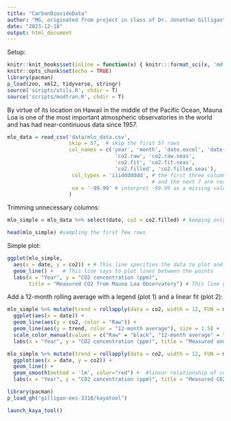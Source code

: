 ```yaml
---
title: "CarbonDioxideData"
author: "MG, originated from project in class of Dr. Jonathan Gilligan"
date: "2023-12-18"
output: html_document
---
```



Setup:

```r
knitr::knit_hooks$set(inline = function(x) { knitr:::format_sci(x, 'md')})
knitr::opts_chunk$set(echo = TRUE)
library(pacman)
p_load(zoo, xml2, tidyverse, stringr)
source('scripts/utils.R', chdir = T)
source('scripts/modtran.R', chdir = T)
```

By virtue of its location on Hawaii in the middle of the Pacific Ocean, Mauna Loa is one of the most important atmospheric observatories in the world and has had near-continuous data since 1957.

```r
mlo_data = read_csv('data/mlo_data.csv', 
                    skip = 57,  # skip the first 57 rows
                    col_names = c('year', 'month', 'date.excel', 'date',
                                   'co2.raw', 'co2.raw.seas', 
                                   'co2.fit', 'co2.fit.seas',
                                   'co2.filled', 'co2.filled.seas'),   # give reasonable titles for each column
                     col_types = 'iiiddddddd', # the first three columns are integers
                                               # and the next 7 are real numbers
                     na = '-99.99' # interpret -99.99 as a missing value
                    )
```

Trimming unnecessary columns:
```r
mlo_simple = mlo_data %>% select(date, co2 = co2.filled) # keeping only the regular CO2 data with interpolated numbers for holes in the data

head(mlo_simple) #sampling the first few rows
```

Simple plot:
```r
ggplot(mlo_simple, 
  aes(x = date, y = co2)) + # This line specifies the data to plot and the aesthetics that define which variables to use for the x and y axes
  geom_line() +   # This line says to plot lines between the points
  labs(x = "Year", y = "CO2 concentration (ppm)",
       title = "Measured CO2 from Mauna Loa Observatory") # This line gives the names of the axes
```

Add a 12-month rolling average with a legend (plot 1) and a linear fit (plot 2):
```r

mlo_simple %>% mutate(trend = rollapply(data = co2, width = 12, FUN = mean, fill = NA, align = "center")) %>%
  ggplot(aes(x = date)) + 
  geom_line(aes(y = co2, color = "Raw")) +
  geom_line(aes(y = trend, color = "12-month average"), size = 1.5) +
  scale_color_manual(values = c("Raw" = "black", "12-month average" = "blue"), name = "Key:") +
  labs(x = "Year", y = "CO2 concentration (ppm)", title = "Measured and Seasonally Adjusted CO2")

mlo_simple %>% mutate(trend = rollapply(data = co2, width = 12, FUN = mean, fill = NA, align = "center")) %>%
  ggplot(aes(x = date, y = co2)) + 
  geom_line() +
  geom_smooth(method = 'lm', color="red") +  #linear relationship of co2 and the date
  labs(x = "Year", y = "CO2 concentration (ppm)", title = "Measured CO2 and Linear Fit")

```


```r
library(pacman)
p_load_gh("gilligan-ees-3310/kayatool")

launch_kaya_tool()

```